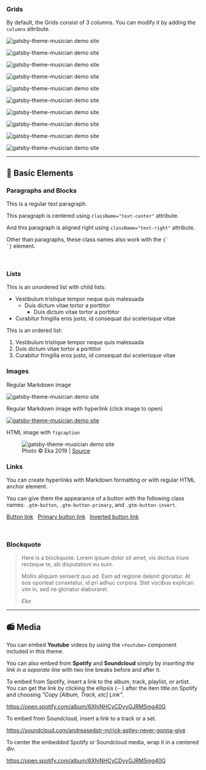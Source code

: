 <Container>

### Grids

By default, the Grids consist of 3 columns. You can modify it by adding the `columns` attribute.

<Grids columns="5">

![gatsby-theme-musician demo site](https://raw.githubusercontent.com/ekafyi/gatsby-theme-musician/master/screenshot_with_bg.png)

![gatsby-theme-musician demo site](https://raw.githubusercontent.com/ekafyi/gatsby-theme-musician/master/screenshot_with_bg.png)

![gatsby-theme-musician demo site](https://raw.githubusercontent.com/ekafyi/gatsby-theme-musician/master/screenshot_with_bg.png)
  
![gatsby-theme-musician demo site](https://raw.githubusercontent.com/ekafyi/gatsby-theme-musician/master/screenshot_with_bg.png)

![gatsby-theme-musician demo site](https://raw.githubusercontent.com/ekafyi/gatsby-theme-musician/master/screenshot_with_bg.png)

![gatsby-theme-musician demo site](https://raw.githubusercontent.com/ekafyi/gatsby-theme-musician/master/screenshot_with_bg.png)

![gatsby-theme-musician demo site](https://raw.githubusercontent.com/ekafyi/gatsby-theme-musician/master/screenshot_with_bg.png)

![gatsby-theme-musician demo site](https://raw.githubusercontent.com/ekafyi/gatsby-theme-musician/master/screenshot_with_bg.png)
  
![gatsby-theme-musician demo site](https://raw.githubusercontent.com/ekafyi/gatsby-theme-musician/master/screenshot_with_bg.png)

![gatsby-theme-musician demo site](https://raw.githubusercontent.com/ekafyi/gatsby-theme-musician/master/screenshot_with_bg.png)

</Grids>

---

## 🔹 Basic Elements

### Paragraphs and Blocks

This is a regular text paragraph.

<p className="text-center">This paragraph is centered using <code>className="text-center"</code> attribute.</p>

<p className="text-right">And this paragraph is aligned right using <code>className="text-right"</code> attribute.</p>

<div className="text-center">Other than paragraphs, these class names also work with the <code>{`<div>`}</code> element.</div>

<p>&nbsp;</p>

### Lists

This is an unordered list with child lists:

- Vestibulum tristique tempor neque quis malesuada
  - Duis dictum vitae tortor a porttitor
    - Duis dictum vitae tortor a porttitor
- Curabitur fringilla eros justo, id consequat dui scelerisque vitae

This is an ordered list:

1. Vestibulum tristique tempor neque quis malesuada
2. Duis dictum vitae tortor a porttitor
3. Curabitur fringilla eros justo, id consequat dui scelerisque vitae

### Images

Regular Markdown image

![gatsby-theme-musician demo site](https://raw.githubusercontent.com/ekafyi/gatsby-theme-musician/master/screenshot_with_bg.png)

Regular Markdown image with hyperlink (click image to open)

[![gatsby-theme-musician demo site](https://raw.githubusercontent.com/ekafyi/gatsby-theme-musician/master/screenshot_with_bg.png)](https://github.com/ekafyi/gatsby-theme-musician)


HTML image with `figcaption`

<figure>
	<img src="https://raw.githubusercontent.com/ekafyi/gatsby-theme-musician/master/screenshot_with_bg.png" alt="gatsby-theme-musician demo site" />
	<figcaption>Photo © Eka 2019 | <a href="https://github.com/ekafyi/gatsby-theme-musician">Source</a></figcaption>
</figure>

### Links

You can create hyperlinks with Markdown formatting or with regular HTML anchor element.

You can give them the appearance of a button with the following class names: `.gtm-button`, `.gtm-button-primary`, and `.gtm-button-invert`.

<a href="#" className="gtm-button">Button link</a> &nbsp; <a href="#" className="gtm-button-primary">Primary button link</a> &nbsp; <a href="#" className="gtm-button-invert">Inverted button link</a>

<p>&nbsp;</p>

### Blockquote

> Here is a blockquote. Lorem ipsum dolor sit amet, vis doctus iriure recteque te, alii disputationi eu eum.
>
> Mollis aliquam senserit quo ad. Eam ad regione delenit gloriatur. At eos oporteat consetetur, id pri adhuc corpora. Stet vocibus explicari vim in, sed ne gloriatur elaboraret.
>
> <cite>Eka</cite>

---

## 📻 Media

You can embed **Youtube** videos by using the `<Youtube>` component included in this theme.

<Youtube url="https://www.youtube.com/watch?v=dQw4w9WgXcQ" />

You can also embed from **Spotify** and **Soundcloud** simply by _inserting the link in a separate line_ with two line breaks before and after it.

To embed from Spotify, insert a link to the album, track, playlist, or artist. You can get the link by clicking the ellipsis (⋯) after the item title on Spotify and choosing _"Copy [Album, Track, etc] Link"_.

https://open.spotify.com/album/6XhjNHCyCDyyGJRM5mg40G

To embed from Soundcloud, insert a link to a track or a set.

https://soundcloud.com/andreasedstr-m/rick-astley-never-gonna-give

To center the embedded Spotify or Soundcloud media, wrap it in a centered div.

<div className="text-center">

https://open.spotify.com/album/6XhjNHCyCDyyGJRM5mg40G

</div>

</Container>
